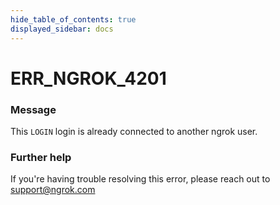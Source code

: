 ```yaml
---
hide_table_of_contents: true
displayed_sidebar: docs
---
```



# ERR_NGROK_4201

### Message

This `LOGIN` login is already connected to another ngrok user.

### Further help

If you're having trouble resolving this error, please reach out to [support@ngrok.com](mailto:support@ngrok.com?subject=Help%20with%20ERR_NGROK_4201)

<ErrorDetails error="err_ngrok_4201" />
